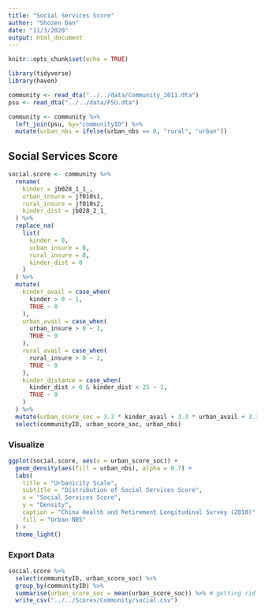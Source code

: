 ```yaml
---
title: "Social Services Score"
author: "Shozen Dan"
date: "11/3/2020"
output: html_document
---
```


```r
knitr::opts_chunk$set(echo = TRUE)
```

```r
library(tidyverse)
library(haven)
```

```r
community <- read_dta("../../data/Community_2011.dta")
psu <- read_dta("../../data/PSU.dta")

community <- community %>% 
  left_join(psu, by="communityID") %>% 
  mutate(urban_nbs = ifelse(urban_nbs == 0, "rural", "urban"))
```

## Social Services Score
```r
social.score <- community %>%
  rename(
    kinder = jb028_1_1_,
    urban_insure = jf010s1,
    rural_insure = jf010s2,
    kinder_dist = jb028_2_1_
  ) %>%
  replace_na(
    list(
      kinder = 0,
      urban_insure = 0,
      rural_insure = 0,
      kinder_dist = 0
    )
  ) %>%
  mutate(
    kinder_avail = case_when(
      kinder > 0 ~ 1,
      TRUE ~ 0
    ),
    urban_avail = case_when(
      urban_insure > 0 ~ 1,
      TRUE ~ 0
    ),
    rural_avail = case_when(
      rural_insure > 0 ~ 1,
      TRUE ~ 0
    ),
    kinder_distance = case_when(
      kinder_dist > 0 & kinder_dist < 25 ~ 1,
      TRUE ~ 0
    )
  ) %>% 
  mutate(urban_score_soc = 3.3 * kinder_avail + 3.3 * urban_avail + 3.3 * rural_avail + 1.65 * kinder_distance) %>% 
  select(communityID, urban_score_soc, urban_nbs)
```

### Visualize
```r
ggplot(social.score, aes(x = urban_score_soc)) +
  geom_density(aes(fill = urban_nbs), alpha = 0.7) + 
  labs(
    title = "Urbanicity Scale",
    subtitle = "Distribution of Social Services Score",
    x = "Social Services Score",
    y = "Density",
    caption = "China Health and Retirement Longitudinal Survey (2010)",
    fill = "Urban NBS"
  ) + 
  theme_light()
```

### Export Data
```r
social.score %>% 
  select(communityID, urban_score_soc) %>% 
  group_by(communityID) %>% 
  summarise(urban_score_soc = mean(urban_score_soc)) %>% # getting rid of subcommunities
  write_csv("../../Scores/Community/social.csv")
```


